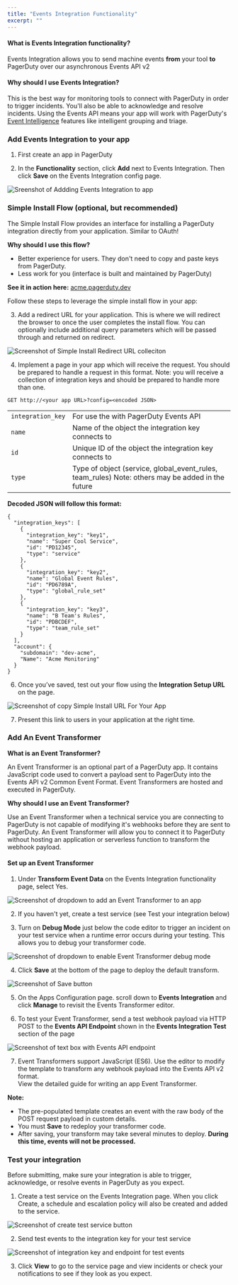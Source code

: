 ```yaml
---
title: "Events Integration Functionality"
excerpt: ""
---
```

#### What is Events Integration functionality?
Events Integration allows you to send machine events **from** your tool **to** PagerDuty over our asynchronous <Link to="/docs/app-integration-development/events-api-v2/">Events API v2</Link>

#### Why should I use Events Integration?
This is the best way for monitoring tools to connect with PagerDuty in order to trigger incidents. You'll also be able to acknowledge and resolve incidents. Using the Events API means your app will work with PagerDuty's [Event Intelligence](https://www.pagerduty.com/platform/event-intelligence-and-automation/) features like intelligent grouping and triage.

### Add Events Integration to your app

1. First <Link to="/docs/app-integration-development/register-an-app/">create an app in PagerDuty</Link>

2. In the **Functionality** section, click **Add** next to Events Integration. Then click **Save** on the Events Integration config page.

![Sreenshot of Addding Events Integration to app](events_integration.png)

### Simple Install Flow (optional, but recommended)

The Simple Install Flow provides an interface for installing a PagerDuty integration directly from your application. Similar to OAuth!

**Why should I use this flow?**
* Better experience for users. They don't need to copy and paste keys from PagerDuty.
* Less work for you (interface is built and maintained by PagerDuty)

**See it in action here:** [acme.pagerduty.dev](https://acme.pagerduty.dev)

Follow these steps to leverage the simple install flow in your app:

3. Add a redirect URL for your application. This is where we will redirect the browser to once the user completes the install flow. You can optionally include additional query parameters which will be passed through and returned on redirect.

![Screenshot of Simple Install Redirect URL colleciton](simple-install-redirect-uri.png)

4. Implement a page in your app which will receive the request. You should be prepared to handle a request in this format. Note: you will receive a collection of integration keys and should be prepared to handle more than one.

```http
GET http://<your app URL>?config=<encoded JSON>
```

|||
|-|-|
|`integration_key`|For use the with PagerDuty Events API|
|`name`           |Name of the object the integration key connects to|
|`id`             |Unique ID of the object the integration key connects to|
|`type`           |Type of object (service, global_event_rules, team_rules) Note: others may be added in the future|

**Decoded JSON will follow this format:**

```json{numberLines: true}
{
  "integration_keys": [
    {
      "integration_key": "key1",
      "name": "Super Cool Service",
      "id": "PD12345",
      "type": "service"
    },
    {
      "integration_key": "key2",
      "name": "Global Event Rules",
      "id": "PD6789A",
      "type": "global_rule_set"
    },
    {
      "integration_key": "key3",
      "name": "B Team's Rules",
      "id": "PDBCDEF",
      "type": "team_rule_set"
    }
  ],
  "account": {
    "subdomain": "dev-acme",
    "Name": "Acme Monitoring"
  }
}
```

6. Once you’ve saved, test out your flow using the **Integration Setup URL** on the page.

![Screenshot of copy Simple Install URL For Your App](copy-simple-install-url-for-app.png)

7. Present this link to users in your application at the right time.

### Add An Event Transformer

**What is an Event Transformer?**

An Event Transformer is an optional part of a PagerDuty app. It contains JavaScript code used to convert a payload sent to PagerDuty into the <Link to="/docs/events-api-v2/trigger-events/">Events API v2</Link> Common Event Format. Event Transformers are hosted and executed in PagerDuty.

**Why should I use an Event Transformer?**

Use an Event Transformer when a technical service you are connecting to PagerDuty is not capable of modifying it's webhooks before they are sent to PagerDuty. An Event Transformer will allow you to connect it to PagerDuty without hosting an application or serverless function to transform the webhook payload.

#### Set up an Event Transformer

1. Under **Transform Event Data** on the Events Integration functionality page, select Yes.

![Screenshot of dropdown to add an Event Transformer to an app](add-event-transformer.png)

2. If you haven't yet, create a test service (see <Link to="/docs/app-integration-development/events-integration/#test-your-integration">Test your integration</Link> below)

3. Turn on **Debug Mode** just below the code editor to trigger an incident on your test service when a runtime error occurs during your testing. This allows you to debug your transformer code.

![Screenshot of dropdown to enable Event Transformer debug mode](enable-debug-mode.png)

4. Click **Save** at the bottom of the page to deploy the default transform.

![Screenshot of Save button](save-events-integration.png)

5. On the Apps Configuration page. scroll down to **Events Integration** and click **Manage** to revisit the Events Transformer editor.

6. To test your Event Transformer, send a test webhook payload via HTTP POST to the **Events API Endpoint** shown in the **Events Integration Test** section of the page

![Screenshot of text box with Events API endpoint](events-api-endpoint.png)

7. Event Transformers support JavaScript (ES6). Use the editor to modify the template to transform any webhook payload into the <Link to="/docs/events-api-v2/trigger-events/">Events API v2</Link> format. <br/><Link to="/docs/app-integration-development/app-event-transforms/">View the detailed guide for writing an app Event Transformer.</Link>

**Note:**
* The pre-populated template creates an event with the raw body of the POST request payload in custom details.
* You must **Save** to redeploy your transformer code.
* After saving, your transform may take several minutes to deploy. **During this time, events will not be processed.**


### Test your integration

Before submitting, make sure your integration is able to trigger, acknowledge, or resolve events in PagerDuty as you expect.

1. Create a test service on the Events Integration page. When you click Create, a schedule and escalation policy will also be created and added to the service.

![Screenshot of create test service button](create-test-service.png)

2. Send test events to the integration key for your test service

![Screenshot of integration key and endpoint for test events](test-service-details.png)


3. Click **View** to go to the service page and view incidents or check your notifications to see if they look as you expect.
